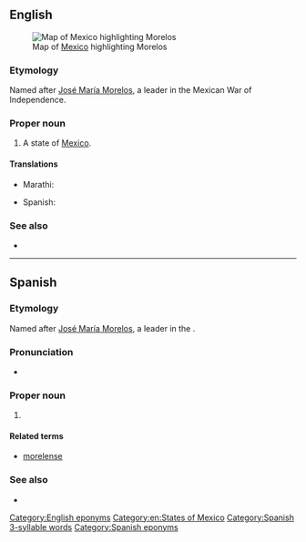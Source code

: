 ==English==
[[File:Mexico map, MX-MOR.svg|thumb|Map of [[Mexico]] highlighting Morelos]]

===Etymology===
Named after [[w:José María Morelos|José María Morelos]], a leader in the Mexican War of Independence.

===Proper noun===
{{en-proper noun}}

# A state of [[Mexico]].

====Translations====
{{trans-top|state of Mexico}}
* Marathi: {{t|mr|मोरेलोस|n|tr=morelosa|sc=Deva}}
{{trans-mid}}
* Spanish: {{t+|es|Morelos|f}}
{{trans-bottom}}

===See also===
* {{pedialite}}

[[Category:English eponyms]]
[[Category:en:States of Mexico]]

----

==Spanish==

===Etymology===
Named after [[w:José María Morelos|José María Morelos]], a leader in the {{w|Mexican War of Independence}}.

===Pronunciation===
* {{es-IPA}}

===Proper noun===
{{es-proper noun|f}}

# {{place|es|state|c/Mexico}}

====Related terms====
* [[morelense]]

===See also===
* {{pedialite|lang=es}}

[[Category:Spanish 3-syllable words]]
[[Category:Spanish eponyms]]